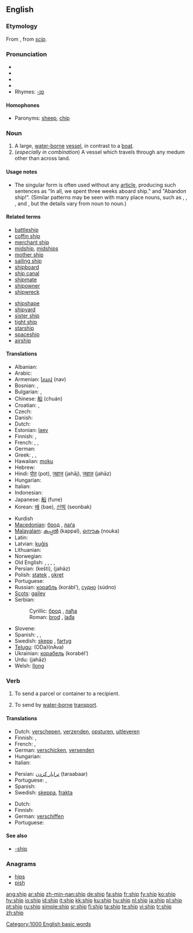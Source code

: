 {{see|-ship}}
{{wikipedia|dab=ship (disambiguation)|ship}}
==English==

{{rank|ex|mere|agreement|690|ship|third|evil|outside}}

===Etymology===
From {{ME.}}, from {{OE.}} ''[[scip]]''.

===Pronunciation===
* {{enPR|shĭp}}
* {{IPA|/ʃɪp/}}
* {{SAMPA|/SIp/}}
* {{audio|en-us-ship.ogg|Audio (US)}}
* Rhymes: [[Rhymes:English:-ɪp|-ɪp]]

====Homophones====
* Paronyms: [[sheep]], [[chip]]

===Noun===
{{wikipedia}}
{{en-noun}}

# A large, [[water-borne]] [[vessel]], in contrast to a [[boat]].
#(''especially in combination'') A vessel which travels through any medum other than across land.

====Usage notes====
* The singular form {{term||ship}} is often used without any [[Appendix:Glossary#article|article]], producing such sentences as "In all, we spent three weeks aboard ship." and "Abandon ship!". (Similar patterns may be seen with many place nouns, such as {{term|camp}}, {{term|home}}, {{term|work}}, and {{term|school}}, but the details vary from noun to noun.)

====Related terms====
{{top2}}
* [[battleship]]
* [[coffin ship]]
* [[merchant ship]]
* [[midship]], [[midships]]
* [[mother ship]]
* [[sailing ship]]
* [[shipboard]]
* [[ship canal]]
* [[shipmate]]
* [[shipowner]]
* [[shipwreck]]
{{mid2}}
* [[shipshape]]
* [[shipyard]]
* [[sister ship]]
* [[tight ship]]
* [[starship]]
* [[spaceship]]
* [[airship]]
{{bottom2}}

====Translations====
{{trans-top|large water vessel}}
* Albanian: {{t+|sq|anije|xs=Albanian}}
* Arabic: {{ARchar|[[سفينة]]}} {{IPAchar|(safína)}}
* Armenian: [[նավ]] (nav)
* Bosnian: {{t-|bs|brod|m}}, {{t-|bs|lađa|f}}
* Bulgarian: {{t+|bg|кораб|m|tr=korab|sc=Cyrl}}, {{t+|bg|параход|m|tr=parahod|sc=Cyrl}}
* Chinese: [[船]] (chuán)
* Croatian: {{t+|hr|brod|m}}, {{t-|hr|lađa|f}}
* Czech: {{t+|cs|loď|f}}
* Danish: {{t+|da|skib}}
* Dutch: {{t+|nl|schip|n}}
* Estonian: [[laev]]
* Finnish: {{t+|fi|laiva}}, {{t+|fi|alus}}
* French: {{t+|fr|vaisseau|m}}, {{t+|fr|bateau|f}}, {{t+|fr|navire|m}}
* German: {{t+|de|Schiff|n}}
* Greek: {{t+|el|καράβι|n|tr=karávi|sc=Grek}}, {{t|el|πλοίο|n|tr=plío|sc=Grek}}, {{t|el|ναυς|f|tr=nafs|sc=Grek}} {{i|obsolete}}
* Hawaiian: [[moku]]
* Hebrew: {{t|he|אונייה|f|tr='oniyyáh|sc=Hebr}} {{i|in various spellings}}
* Hindi: [[पोत]] (pot), [[जहाज]] (jahāj), [[जहाज़]] (jahāz)
* Hungarian: {{t+|hu|hajó}}
* Italian: {{t+|it|nave|f}}
* Indonesian: {{t+|id|kapal|xs=Indonesian}}
* Japanese: [[船]] (fune)
* Korean: [[배]] (bae), [[선박]] (seonbak)
{{trans-mid}}
* Kurdish {{KUchar|[[پاپۆڕ]]}}
* [[Macedonian]]: [[брод]] {{m}}, [[лаѓа]] {{f}}
* [[Malayalam]]: [[കപ്പല്‍]] (kappal), [[നൌക]] (nouka)
* Latin: {{t+|la|navis|f}}
* Latvian: [[kuģis]] {{m}}
* Lithuanian: {{t+|lt|laivas|m|xs=Lithuanian}}
* Norwegian: {{t-|no|skip|n}}
* Old English: {{t-|ang|scip|n|xs=Old English}}, {{t-|ang|ceol|m|alt=cēol|xs=Old English}}, {{t-|ang|bat|m|alt=bāt|xs=Old English}}, {{t-|ang|naca|m|xs=Old English}}, {{t-|ang|sundwudu|m|xs=Old English}}
* Persian: {{FAchar|[[كشتی]]}} (kešti), {{FAchar|[[جهاز]]}} (jahāz)
* Polish: [[statek]] {{m}}, [[okręt]] {{m}}
* Portuguese: {{t+|pt|navio|m}}
* Russian: [[корабль]] {{m}} (korábl’), [[судно]] (súdno) {{n}}
* [[Scots]]: [[gailey]]
* Serbian:
*: Cyrillic: [[брод#Serbian|брод]] {{m}}, [[лађа#Serbian|лађа]] {{f}}
*: Roman: [[brod#Serbian|brod]] {{m}}, [[lađa#Serbian|lađa]] {{f}}
* Slovene: {{t+|sl|ladja|f}}
* Spanish: {{t+|es|barco|m}}, {{t+|es|buque|m}}, {{t+|es|nave|f}}
* Swedish: [[skepp]] {{n}}, [[fartyg]] {{n}}
* [[Telugu]]: {{t|te|ఓడ|sc=Telu}}(ODa){{t|te|నావ|sc=Telu}}(nAva)
* Ukrainian: [[корабель]] (korabél’) {{m}}
* Urdu: {{URchar|[[جهاز]]}} (jahāz)
* Welsh: [[llong]] {{f}}
{{trans-bottom}}

===Verb===
{{en-verb|ship|p|ed}}

# {{transitive}} To send a parcel or container to a recipient.
# {{transitive}} To send by [[water-borne]] [[transport]].

====Translations====
{{trans-top|send a parcel or container}}
* Dutch: [[verschepen]], [[verzenden]], [[opsturen]], [[uitleveren]]
* Finnish: {{t+|fi|toimittaa}}, {{t+|fi|lähettää}}
* French: {{t+|fr|poster}}, {{t+|fr|expédier}}
* German: [[verschicken]], [[versenden]]
* Hungarian: {{t+|hu|szállít}}
* Italian: {{t+|it|spedire}}
{{trans-mid}}
* Persian: [[ترابار كردن]] (taraabaar)
* Portuguese: {{t+|pt|mandar}}, {{t+|pt|enviar}}
* Spanish: {{t+|es|mandar}}
* Swedish: [[skeppa]], [[frakta]]
{{trans-bottom}}

{{trans-top|send by water-borne transport}}
* Dutch: {{t-|nl|verschepen}}
* Finnish: {{t-|fi|laivata}}
* German: [[verschiffen]]
* Portuguese: {{t+|pt|embarcar}}
{{trans-mid}}
{{trans-bottom}}

====See also====
* [[-ship]]

===Anagrams===
* [[hips]]
* [[pish]]

[[Category:1000 English basic words]]

[[ang:ship]]
[[ar:ship]]
[[zh-min-nan:ship]]
[[de:ship]]
[[fa:ship]]
[[fr:ship]]
[[fy:ship]]
[[ko:ship]]
[[hy:ship]]
[[io:ship]]
[[id:ship]]
[[it:ship]]
[[kk:ship]]
[[ku:ship]]
[[hu:ship]]
[[nl:ship]]
[[ja:ship]]
[[pl:ship]]
[[pt:ship]]
[[ru:ship]]
[[simple:ship]]
[[sr:ship]]
[[fi:ship]]
[[ta:ship]]
[[te:ship]]
[[vi:ship]]
[[tr:ship]]
[[zh:ship]]